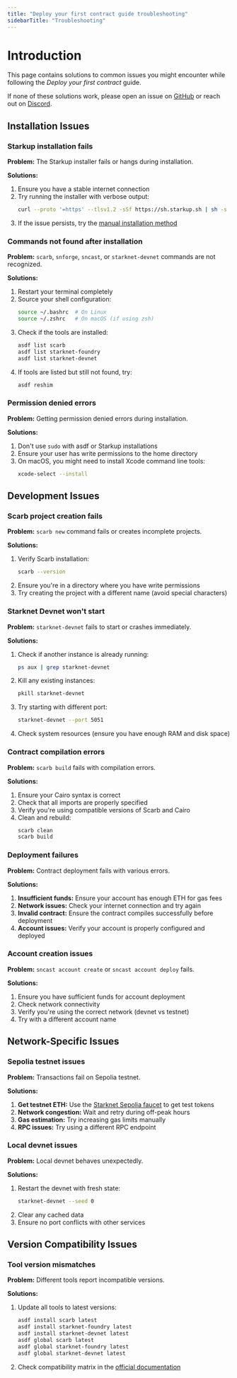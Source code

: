 ```yaml
---
title: "Deploy your first contract guide troubleshooting"
sidebarTitle: "Troubleshooting"
---
```


# Introduction

This page contains solutions to common issues you might encounter while following the *Deploy your first contract* guide.

If none of these solutions work, please open an issue on [GitHub](https://github.com/starknet-io/starknet-docs/issues/new?assignees=landauraz&title=Issue%20in%20%22Deploy%20your%20first%20contract%22) or reach out on [Discord](https://discord.gg/starknet-community).

## Installation Issues

### Starkup installation fails

**Problem:** The Starkup installer fails or hangs during installation.

**Solutions:**
1. Ensure you have a stable internet connection
2. Try running the installer with verbose output:
   ```bash
   curl --proto '=https' --tlsv1.2 -sSf https://sh.starkup.sh | sh -s -- --verbose
   ```
3. If the issue persists, try the [manual installation method](/build/quickstart/environment-setup#manual-installation-alternative)

### Commands not found after installation

**Problem:** `scarb`, `snforge`, `sncast`, or `starknet-devnet` commands are not recognized.

**Solutions:**
1. Restart your terminal completely
2. Source your shell configuration:
   ```bash
   source ~/.bashrc  # On Linux
   source ~/.zshrc   # On macOS (if using zsh)
   ```
3. Check if the tools are installed:
   ```bash
   asdf list scarb
   asdf list starknet-foundry
   asdf list starknet-devnet
   ```
4. If tools are listed but still not found, try:
   ```bash
   asdf reshim
   ```

### Permission denied errors

**Problem:** Getting permission denied errors during installation.

**Solutions:**
1. Don't use `sudo` with asdf or Starkup installations
2. Ensure your user has write permissions to the home directory
3. On macOS, you might need to install Xcode command line tools:
   ```bash
   xcode-select --install
   ```

## Development Issues

### Scarb project creation fails

**Problem:** `scarb new` command fails or creates incomplete projects.

**Solutions:**
1. Verify Scarb installation:
   ```bash
   scarb --version
   ```
2. Ensure you're in a directory where you have write permissions
3. Try creating the project with a different name (avoid special characters)

### Starknet Devnet won't start

**Problem:** `starknet-devnet` fails to start or crashes immediately.

**Solutions:**
1. Check if another instance is already running:
   ```bash
   ps aux | grep starknet-devnet
   ```
2. Kill any existing instances:
   ```bash
   pkill starknet-devnet
   ```
3. Try starting with different port:
   ```bash
   starknet-devnet --port 5051
   ```
4. Check system resources (ensure you have enough RAM and disk space)

### Contract compilation errors

**Problem:** `scarb build` fails with compilation errors.

**Solutions:**
1. Ensure your Cairo syntax is correct
2. Check that all imports are properly specified
3. Verify you're using compatible versions of Scarb and Cairo
4. Clean and rebuild:
   ```bash
   scarb clean
   scarb build
   ```

### Deployment failures

**Problem:** Contract deployment fails with various errors.

**Solutions:**
1. **Insufficient funds:** Ensure your account has enough ETH for gas fees
2. **Network issues:** Check your internet connection and try again
3. **Invalid contract:** Ensure the contract compiles successfully before deployment
4. **Account issues:** Verify your account is properly configured and deployed

### Account creation issues

**Problem:** `sncast account create` or `sncast account deploy` fails.

**Solutions:**
1. Ensure you have sufficient funds for account deployment
2. Check network connectivity
3. Verify you're using the correct network (devnet vs testnet)
4. Try with a different account name

## Network-Specific Issues

### Sepolia testnet issues

**Problem:** Transactions fail on Sepolia testnet.

**Solutions:**
1. **Get testnet ETH:** Use the [Starknet Sepolia faucet](https://starknet-faucet.vercel.app/) to get test tokens
2. **Network congestion:** Wait and retry during off-peak hours
3. **Gas estimation:** Try increasing gas limits manually
4. **RPC issues:** Try using a different RPC endpoint

### Local devnet issues

**Problem:** Local devnet behaves unexpectedly.

**Solutions:**
1. Restart the devnet with fresh state:
   ```bash
   starknet-devnet --seed 0
   ```
2. Clear any cached data
3. Ensure no port conflicts with other services

## Version Compatibility Issues

### Tool version mismatches

**Problem:** Different tools report incompatible versions.

**Solutions:**
1. Update all tools to latest versions:
   ```bash
   asdf install scarb latest
   asdf install starknet-foundry latest
   asdf install starknet-devnet latest
   asdf global scarb latest
   asdf global starknet-foundry latest
   asdf global starknet-devnet latest
   ```
2. Check compatibility matrix in the [official documentation](https://docs.starknet.io)
